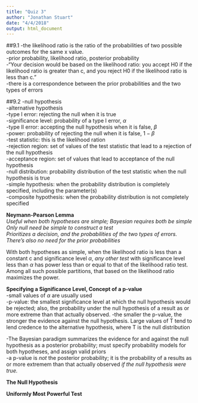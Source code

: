 ```yaml
---
title: "Quiz 3"
author: "Jonathan Stuart"
date: "4/4/2018"
output: html_document
---
```


##9.1
-the likelihood ratio is the ratio of the probabilities of two possible outcomes for the same x value.  
-prior probability, likelihood ratio, posterior probability  
-"Your decision would be based on the likelihood ratio: you accept H0 if the   likelihood ratio is greater than c, and you reject H0 if the likelihood ratio is less than c."  
-there is a correspondence between the prior probabilities and the two types of errors  

##9.2 
-null hypothesis  
-alternative hypothesis  
-type I error: rejecting the null when it is true  
-significance level: probability of a type I error, $\alpha$  
-type II error: accepting the null hypothesis when it is false, $\beta$  
-power: probability of rejecting the null when it is false, $1 - \beta$  
-test statistic: this is the likelihood ration  
-rejection region: set of values of the test statistic that lead to a rejection of the null hypothesis  
-acceptance region: set of values that lead to acceptance of the null hypothesis  
-null distribution: probability distribution of the test statistic when the null hypothesis is true  
-simple hypothesis: when the probability distribution is completely specified, including the parameter(s)  
-composite hypothesis: when the probability distribution is not completely specified  

**Neymann-Pearson Lemma**  
*Useful when both hypotheses are simple; Bayesian requires both be simple*   
*Only null need be simple to construct a test*  
*Prioritizes a decision, and the probabilities of the two types of errors. There's also no need for the prior probabilities*  

With both hypotheses as simple, when the likelihood ratio is less than a constant c and significance level $\alpha$, *any other test* with significance level less than $\alpha$ has power less than or equal to that of the likelihood ratio test. Among all such possible partitions, that based on the likelihood ratio maximizes the power.  

**Specifying a Significance Level, Concept of a p-value**  
-small values of $\alpha$ are usually used  
-p-value: the smallest significance level at which the null hypothesis would be rejected; also, the probability under the null hypothesis of a result as or more extreme than that actually observed.
-the smaller the p-value, the stronger the evidence against the null hypothesis. Large values of T tend to lend credence to the alternative hypothesis, where T is the null distribution  

-The Bayesian paradigm summarizes the evidence for and against the null hypothesis as a posterior probability; must specify probability models for both hypotheses, and assign valid priors  
-a p-value is *not* the posterior probability; it is the probability of a results as or more extremem than that actually observed *if the null hypothesis were true.*  

**The Null Hypothesis**  



**Uniformly Most Powerful Test**




